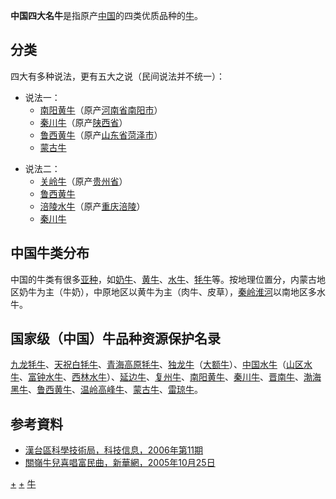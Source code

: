 {{No footnotes|time=2012-03-16T04:01:56+00:00 }}
'''中国四大名牛'''是指原产[[中国|中国]]的四类优质品种的[[牛|牛]]。

== 分类 ==
四大有多种说法，更有五大之说（民间说法并不统一）：
*说法一：
**[[南阳黄牛|南阳黄牛]]（原产[[河南省|河南省]][[南阳市|南阳市]]）
**[[秦川牛|秦川牛]]（原产[[陕西省|陕西省]]）
**[[鲁西黄牛|鲁西黄牛]]（原产[[山东省|山东省]][[菏泽市|菏泽市]]）
**[[蒙古牛|蒙古牛]]

*说法二：
**[[关岭牛|关岭牛]]（原产[[贵州省|贵州省]]）
**[[鲁西黄牛|鲁西黄牛]]
**[[涪陵水牛|涪陵水牛]]（原产[[重庆|重庆]][[涪陵|涪陵]]）
**[[秦川牛|秦川牛]]

== 中国牛类分布 ==
中国的牛类有很多[[亚种|亚种]]，如[[奶牛|奶牛]]、[[黄牛|黄牛]]、[[水牛|水牛]]、[[牦牛|牦牛]]等。按地理位置分，内蒙古地区奶牛为主（牛奶），中原地区以黄牛为主（肉牛、皮草），[[秦岭-淮河线|秦岭淮河]]以南地区多水牛。

== 国家级（中国）牛品种资源保护名录 ==
[[九龙牦牛|九龙牦牛]]、[[天祝白牦牛|天祝白牦牛]]、[[青海高原牦牛|青海高原牦牛]]、[[独龙牛|独龙牛]]（[[大额牛|大额牛]]）、[[中国水牛|中国水牛]]（[[山区水牛|山区水牛]]、[[富钟水牛|富钟水牛]]、[[西林水牛|西林水牛]]）、[[延边牛|延边牛]]、[[复州牛|复州牛]]、[[南阳黄牛|南阳黄牛]]、[[秦川牛|秦川牛]]、[[晋南牛|晋南牛]]、[[渤海黑牛|渤海黑牛]]、[[鲁西黄牛|鲁西黄牛]]、[[温岭高峰牛|温岭高峰牛]]、[[蒙古牛|蒙古牛]]、[[雷琼牛|雷琼牛]]。

==参考資料==
*[https://web.archive.org/web/20070929093457/http://htkj.hanzhong.gov.cn/htkj/146371385936052224/20061030/507004.html 漢台區科學技術局，科技信息，2006年第11期]
*[https://web.archive.org/web/20160304201331/http://www.gz.xinhuanet.com/zfpd/2005-10/25/content_5428941.htm 關嶺牛兒喜唱富民曲，新華網，2005年10月25日]

[[Category:中国哺乳动物|+]]
[[Category:牛屬|+]]
[[Category:中国四大|牛]]